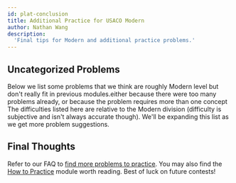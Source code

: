 ```yaml
---
id: plat-conclusion
title: Additional Practice for USACO Modern
author: Nathan Wang
description:
  'Final tips for Modern and additional practice problems.'
---
```


## Uncategorized Problems

Below we list some problems that we think are roughly Modern level but don't
really fit in previous modules.<Asterisk>either because there were too many
problems already, or because the problem requires more than one
concept</Asterisk> The difficulties listed here are relative to the Modern
division (difficulty is subjective and isn't always accurate though). We'll be
expanding this list as we get more problem suggestions.

<Problems problems="problems" />

## Final Thoughts

Refer to our FAQ to
[find more problems to practice](/general/faq#q-where-can-i-find-more-practice-problems).
You may also find the [How to Practice](/general/practicing)
module worth reading. Best of luck on future contests!
